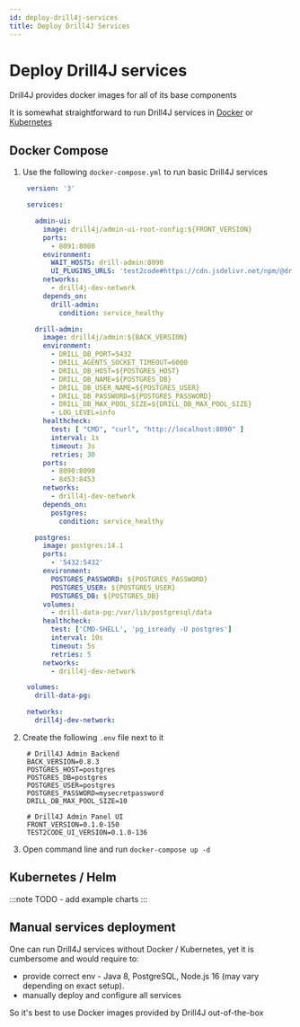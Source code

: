 ```yaml
---
id: deploy-drill4j-services
title: Deploy Drill4J Services
---
```


# Deploy Drill4J services

Drill4J provides docker images for all of its base components 

It is somewhat straightforward to run Drill4J services in [Docker](https://www.docker.com/) or [Kubernetes](https://kubernetes.io/)

## Docker Compose

1. Use the following `docker-compose.yml` to run basic Drill4J services

   ```yaml
    version: '3'

    services:

      admin-ui:
        image: drill4j/admin-ui-root-config:${FRONT_VERSION}
        ports:
          - 8091:8080
        environment:
          WAIT_HOSTS: drill-admin:8090
          UI_PLUGINS_URLS: 'test2code#https://cdn.jsdelivr.net/npm/@drill4j/test2code-ui@${TEST2CODE_UI_VERSION}/dist/Drill4J-test-to-code.js'
        networks:
          - drill4j-dev-network
        depends_on:
          drill-admin:
            condition: service_healthy

      drill-admin:
        image: drill4j/admin:${BACK_VERSION}
        environment:
          - DRILL_DB_PORT=5432
          - DRILL_AGENTS_SOCKET_TIMEOUT=6000
          - DRILL_DB_HOST=${POSTGRES_HOST}
          - DRILL_DB_NAME=${POSTGRES_DB}
          - DRILL_DB_USER_NAME=${POSTGRES_USER}
          - DRILL_DB_PASSWORD=${POSTGRES_PASSWORD}
          - DRILL_DB_MAX_POOL_SIZE=${DRILL_DB_MAX_POOL_SIZE}
          - LOG_LEVEL=info
        healthcheck:
          test: [ "CMD", "curl", "http://localhost:8090" ]
          interval: 1s
          timeout: 3s
          retries: 30
        ports:
          - 8090:8090
          - 8453:8453
        networks:
          - drill4j-dev-network
        depends_on:
          postgres:
            condition: service_healthy

      postgres:
        image: postgres:14.1
        ports:
          - '5432:5432'
        environment:
          POSTGRES_PASSWORD: ${POSTGRES_PASSWORD}
          POSTGRES_USER: ${POSTGRES_USER}
          POSTGRES_DB: ${POSTGRES_DB}
        volumes:
          - drill-data-pg:/var/lib/postgresql/data
        healthcheck:
          test: ['CMD-SHELL', 'pg_isready -U postgres']
          interval: 10s
          timeout: 5s
          retries: 5
        networks:
          - drill4j-dev-network

    volumes:
      drill-data-pg:

    networks:
      drill4j-dev-network:
   ```

2. Create the following `.env` file next to it

   ```shell
    # Drill4J Admin Backend
    BACK_VERSION=0.8.3
    POSTGRES_HOST=postgres
    POSTGRES_DB=postgres
    POSTGRES_USER=postgres
    POSTGRES_PASSWORD=mysecretpassword
    DRILL_DB_MAX_POOL_SIZE=10

    # Drill4J Admin Panel UI
    FRONT_VERSION=0.1.0-150
    TEST2CODE_UI_VERSION=0.1.0-136
   ```

3. Open command line and run `docker-compose up -d`



## Kubernetes / Helm

:::note
TODO - add example charts
:::

## Manual services deployment

One can run Drill4J services without Docker / Kubernetes, yet it is cumbersome and would require to:
- provide correct env - Java 8, PostgreSQL, Node.js 16 (may vary depending on exact setup).
- manually deploy and configure all services

So it's best to use Docker images provided by Drill4J out-of-the-box
